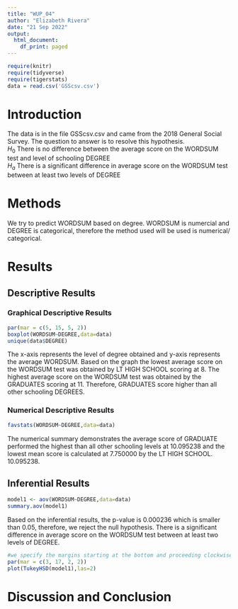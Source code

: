 ```yaml
---
title: "WUP_04"
author: "Elizabeth Rivera"
date: "21 Sep 2022"
output:
  html_document:
    df_print: paged
---
```


```r
require(knitr)
require(tidyverse)
require(tigerstats)
data = read.csv('GSScsv.csv')
```

# Introduction

<!--In this section you explain what you are trying to show.  Where did the data come from?  What is the research or other question you are trying to answer?!-->

The data is in the file GSScsv.csv and came from the 2018 General Social Survey.  The question to answer is to resolve this hypothesis.  
$H_0$ There is no difference between the average score on the WORDSUM test and level of schooling DEGREE  
$H_a$ There is a significant difference in average score on the WORDSUM test between at least two levels of DEGREE  

# Methods

<!--Decide on your methods:  use "variable analysis" or other appropriate descriptors.  Make sure to choose at least one graphical method and at least one numerical method.!-->


We try to predict WORDSUM based on degree. WORDSUM is numercial and DEGREE is categorical, therefore the method used will be used is numerical/ categorical.

# Results

<!--Divide this section into two sub-sections:  One for your descriptive  results and one for your inferential results.!-->

## Descriptive Results

### Graphical Descriptive Results

<!--Graphical results here.  Make sure to show your code.  Provide appropriate labels for axes, giving units if possible, and provide a good title for the graph, too.  Use the graphical results to describe the patterns if any that exist in the data as focused toward the research question!-->

```r
par(mar = c(5, 15, 5, 2))
boxplot(WORDSUM~DEGREE,data=data)
unique(data$DEGREE)
```


The x-axis represents the level of degree obtained and y-axis represents the average WORDSUM. Based on the graph the lowest average score on the WORDSUM test was obtained by LT HIGH SCHOOL scoring at 8. The highest average score on the WORDSUM test was obtained by the GRADUATES scoring at 11. Therefore, GRADUATES score higher than all other schooling DEGREES. 


### Numerical Descriptive Results

<!--Numerical results go here. Use the numerical results to describe the patterns if any that exist in the data as focused toward the research question!-->

```r
favstats(WORDSUM~DEGREE,data=data)
```

The numerical summary demonstrates the average score of GRADUATE performed the highest than all other schooling levels at 10.095238 and the lowest mean score is calculated at 7.750000 by the LT HIGH SCHOOL. 10.095238.


## Inferential Results

<!--State hypothesis clearly.  Make sure your discussion of the inferential test covers all the aspects that the test output produces, such as test statistic, p-value etc.  Make a decision about the null hypothesis, explain the assumptions on which the selected test/procedure was based, and why the chosen procedure satisfys the assumptions and is appropriate to answer the research question!-->

```r
model1 <- aov(WORDSUM~DEGREE,data=data)
summary.aov(model1)
```


Based on the inferential results, the p-value is 0.000236 which is smaller than 0.05, therefore, we reject the null hypothesis. There is a significant difference in average score on the WORDSUM test between at least two levels of DEGREE.  



```r
#we specify the margins starting at the bottom and proceeding clockwise - thus 8.7 is the left side margin to hold the names of the factors
par(mar = c(3, 17, 2, 2))
plot(TukeyHSD(model1),las=2)
```

# Discussion and Conclusion

<!--Discussion and conclusion here.  If you found a relationship be sure to consider whether the relationship occurs because one of the variavbles causes the other, or whether they perhasps are related for some other reason.  Watch the chapter 6 videos from the GeorgeTown videos collection.!-->
